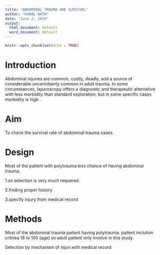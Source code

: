 ```yaml
---
title: "ABDOMINAL TRAUMA AND SURVIVAL"
author: "KUNAL NATH"
date: "June 2, 2020"
output:
  html_document: default
  word_document: default
---
```


```r
knitr::opts_chunk$set(echo = TRUE)
```

# Introduction

Abdominal injuries are common, costly, deadly, and a source of considerable uncerinitainty common in adult trauma<!-- Uncertainty with regards to what? Specify. Uncertainty regarding outcomes? -->. In some circumstances, laparoscopy offers a diagnostic and therapeutic alternative with less morbidity than standard exploration, but in some specific cases morbidity is high<!-- How come you jump directly to laprascopy? Is your project specifically about laprascopy in abdominal trauma? If so you will need to revise your title and aim --> .
 
# Aim

To check the survival rate of abdominal trauma cases<!-- This does not correspond well with your introduction, where you write about laprascopy. I suggest you revise the last part of your introduction-->.

# Design
<!-- Here you should state the study design. I would assume that you're doing a retrospective analysis of a prospective cohort of trauma patients -->
Most of the paitent with polytrauma less chance of having abdominal trauma.

1.so selection is very much requered.

2.finding proper history

3.specify injury from medical record

 
# Methods
<!-- I see that you have a lot do to here so I won't comment further -->
Most of the abdominal trauma paitent having polytrauma.
paitent inclution critriea 18 to 100 (age) so adult paitent only involve in this study.

Selection by mechanism of injuri.with medical record
